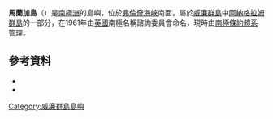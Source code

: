 {{coord|65|12|S|64|22|W|source:GNIS|display=title}}

'''馬蘭加島'''（{{lang-en|Maranga Island}}）是[[南極洲|南極洲]]的島嶼，位於[[弗倫奇海峽|弗倫奇海峽]]南面，屬於[[威廉群島|威廉群島]]中[[阿納格拉姆群島|阿納格拉姆群島]]的一部分，在1961年由[[英國|英國]]南極名稱諮詢委員會命名，現時由[[南極條約體系|南極條約體系]]管理。

==參考資料==
*{{cite gnis | type = antarid | id = 9367| name = Maranga Island | accessdate = 2013-08-05}}
*{{usgs-gazetteer|id=9367}}

{{DEFAULTSORT:Maranga Island}}
[[Category:威廉群島島嶼|Category:威廉群島島嶼]]


{{WilhelmArchipelago-geo-stub}}